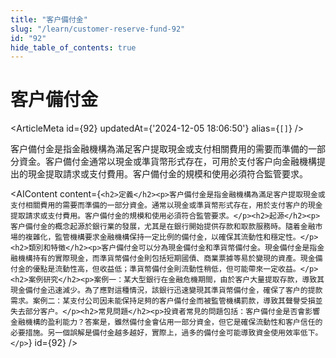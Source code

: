```yaml
---
title: "客户備付金"
slug: "/learn/customer-reserve-fund-92"
id: "92"
hide_table_of_contents: true
---
```



# 客户備付金

<ArticleMeta id={92} updatedAt={'2024-12-05 18:06:50'} alias={`[]`} />
<div className='border-solid border-b border-t-0 my-4 border-[var(--ifm-color-gray-300)]' />

客户備付金是指金融機構為滿足客户提取現金或支付相關費用的需要而準備的一部分資金。客户備付金通常以現金或準貨幣形式存在，可用於支付客户向金融機構提出的現金提取請求或支付費用。客户備付金的規模和使用必須符合監管要求。

<AIContent content={`<h2>定義</h2><p>客户備付金是指金融機構為滿足客户提取現金或支付相關費用的需要而準備的一部分資金。通常以現金或準貨幣形式存在，用於支付客户的現金提取請求或支付費用。客户備付金的規模和使用必須符合監管要求。</p><h2>起源</h2><p>客户備付金的概念起源於銀行業的發展，尤其是在銀行開始提供存款和取款服務時。隨着金融市場的複雜化，監管機構要求金融機構保持一定比例的備付金，以確保其流動性和穩定性。</p><h2>類別和特徵</h2><p>客户備付金可以分為現金備付金和準貨幣備付金。現金備付金是指金融機構持有的實際現金，而準貨幣備付金則包括短期國債、商業票據等易於變現的資產。現金備付金的優點是流動性高，但收益低；準貨幣備付金則流動性稍低，但可能帶來一定收益。</p><h2>案例研究</h2><p>案例一：某大型銀行在金融危機期間，由於客户大量提取存款，導致其現金備付金迅速減少。為了應對這種情況，該銀行迅速變現其準貨幣備付金，確保了客户的提款需求。案例二：某支付公司因未能保持足夠的客户備付金而被監管機構罰款，導致其聲譽受損並失去部分客户。</p><h2>常見問題</h2><p>投資者常見的問題包括：客户備付金是否會影響金融機構的盈利能力？答案是，雖然備付金會佔用一部分資金，但它是確保流動性和客户信任的必要措施。另一個誤解是備付金越多越好，實際上，過多的備付金可能導致資金使用效率低下。</p>`} id={92} />
